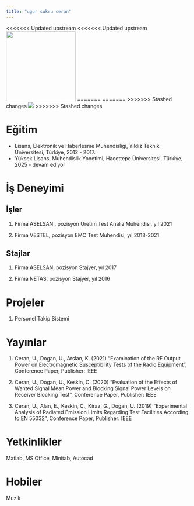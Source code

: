 ```yaml
---
title: "ugur sukru ceran"
---
```


<<<<<<< Updated upstream
<<<<<<< Updated upstream
[![](images/UGUR.JPG){fig-align="center" width="191"}](https://www.linkedin.com/in/u%C4%9Fur-ceran-24b018a8/)
=======
=======
>>>>>>> Stashed changes
![](/assets/images/vesikalik.jpeg){fig-align="center"}
>>>>>>> Stashed changes

# Eğitim

-   Lisans, Elektronik ve Haberlesme Muhendisligi, Yildiz Teknik Üniversitesi, Türkiye, 2012 - 2017.
-   Yüksek Lisans, Muhendislik Yonetimi, Hacettepe Üniversitesi, Türkiye, 2025 - devam ediyor

# İş Deneyimi

## İşler

1.  Firma ASELSAN , pozisyon Uretim Test Analiz Muhendisi, yıl 2021

2.  Firma VESTEL, pozisyon EMC Test Muhendisi, yıl 2018-2021

## Stajlar

1.  Firma ASELSAN, pozisyon Stajyer, yıl 2017

2.  Firma NETAS, pozisyon Stajyer, yıl 2016

# Projeler

1.  Personel Takip Sistemi

# Yayınlar

1.  Ceran, U., Dogan, U., Arslan, K. (2021) “Examination of the RF Output Power on Electromagnetic Susceptibility Tests of the Radio Equipment”, Conference Paper, Publisher: IEEE

2.  Ceran, U., Dogan, U., Keskin, C. (2020) “Evaluation of the Effects of Wanted Signal Mean Power and Blocking Signal Power Levels on Receiver Blocking Test”, Conference Paper, Publisher: IEEE

3.  Ceran, U., Alan, E., Keskin, C., Kiraz, G., Dogan, U. (2019) “Experimental Analysis of Radiated Emission Limits Regarding Test Facilities According to EN 55032”, Conference Paper, Publisher: IEEE

# Yetkinlikler

Matlab, MS Office, Minitab, Autocad

# Hobiler

Muzik
